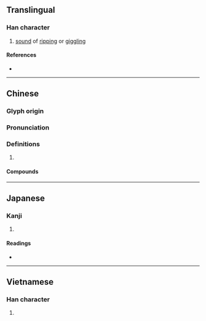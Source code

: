 {{character info/new}}
==Translingual==

===Han character===
{{Han char|rn=30|rad=口|as=07|sn=10|four=64031|canj=RGLC|ids=⿰口赤}}

# [[sound]] of [[rip]]ping or [[giggling]]

====References====
* {{Han ref|kx=0190.120|dkj=03645|dj=0409.290|hdz=10625.010|uh=54E7|ud=21735|bh=D0F4|bd=53492}}

----

==Chinese==
{{zh-forms}}

===Glyph origin===
{{Han compound|口|赤|t1=mouth|ls=psc|c1=s|c2=p}}

===Pronunciation===
{{zh-pron
|m=chī
|c=ci1
|cat=
}}

===Definitions===
{{zh-hanzi}}

# {{rfdef|zh}}

====Compounds====
{{zh-der|噗哧|哧溜|吭哧|撲哧}}

----

==Japanese==

===Kanji===
{{ja-kanji|grade=|rs=口07}}

# {{defn|lang=ja|sort=口07}}

====Readings====
* {{ja-readings|on=[[か]] (ka), [[け]] (ke), [[せき]] (seki)|kun=[[ものみ]] (monomi)}}

----

==Vietnamese==

===Han character===
{{vi-hantu|[[xích]]|rs=口07}}

# {{defn|lang=vi|sort=口07}}